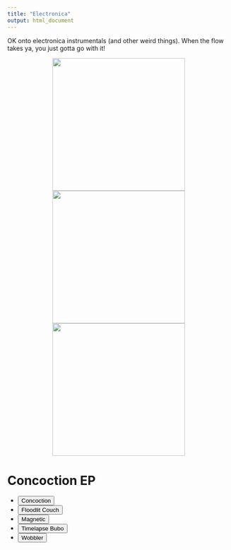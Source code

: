 ```yaml
---
title: "Electronica"
output: html_document
---
```


OK onto electronica instrumentals (and other weird things). When the flow takes ya, you just gotta go with it!

<p align="center">
  <img src="./images/conteschlosscover.jpg" width = "300"/> <img src="./images/Ely.jpg" width="300"/> <img src="./images/keys1.jpg" width = "300"/>
</p>
  
<head>
<meta charset="UTF-8">
<title>Audio Player with a playlist | Able Player Demos</title>
<link rel="stylesheet" href="demos.css" type="text/css">

<!-- Dependencies -->
<script src="//ajax.googleapis.com/ajax/libs/jquery/3.5.0/jquery.min.js"></script>
<script src="//cdn.jsdelivr.net/npm/js-cookie@3.0.1/dist/js.cookie.min.js"></script>

<!-- Able Player CSS -->
<link rel="stylesheet" href="./build/ableplayer.min.css" type="text/css"/>

<!-- Able Player JavaScript -->
<script src="./build/ableplayer.js"></script>

</head>

<body>
		<!--<header>
		<div class="title">Able Player Demos</div>
	</header> 
	<nav>
		<ul>
			<li><a href="index.html">More demos</a></li>
			<li><a href="https://ableplayer.github.io/ableplayer">Able Player Home</a></li>
		</ul>
	</nav> -->
	<main>
		<h1>Concoction EP</h1>

		<!-- use the following markup for each media element -->
		<audio id="audio1" width="480" preload="auto" data-able-player data-skin="2020" loop>
			<!-- source elements are optional when there's a playlist. -->
			<!-- If ommitted, they will be constructed from the first playlist item -->
		</audio>

		<!-- use the following markup for each playlist -->
		<!-- an AblePlayer playlist is any <ul> with class="able-playlist" -->
		<!-- The value of data-player must match the id of the media element -->
		<!-- Add data-embedded to embed the playlist into the media player -->
		<!-- see documentation for additional details about markup -->
		<ul class="able-playlist" data-player="audio1" data-embedded>
			<li data-poster="./images/Feel Good-2.png">
				<span class="able-source"
					data-type="audio/wav"
					data-src="https://docs.google.com/uc?export=download&id=1Nyk-5V4bSJ3_8VJ4fe0OH9oKI2K5adzF"></span>
				<button>Concoction</button>
			</li>
			<li>
				<span class="able-source"
					data-type="audio/wav"
					data-src="https://docs.google.com/uc?export=download&id=15nRESEIiOKjQrwTlphswcnuEM2ViNrpZ"></span>
				<button>Floodlit Couch</button>
			</li>
			<li>
				<span class="able-source"
					data-type="audio/wav"
					data-src="https://docs.google.com/uc?export=download&id=1uOf6ors5depc2mAkFOdxYvTc6r56oFN8"></span>
				<button lang="fr">Magnetic</button>
			</li>
			<li>
				<span class="able-source"
					data-type="audio/wav"
					data-src="https://docs.google.com/uc?export=download&id=1Ma_CtzJsr_WwhWBDoi9zC4qskWUFG1Rc"></span>
				<button>Timelapse Bubo</button>
			</li>
			<li>
				<span class="able-source"
					data-type="audio/wav"
					data-src="https://docs.google.com/uc?export=download&id=1DZocqpkf7_kkQVCvPBaqiubp2gpD7pXc"></span>
				<button>Wobbler</button>
			</li>
		</ul>
	</main>
</body>



